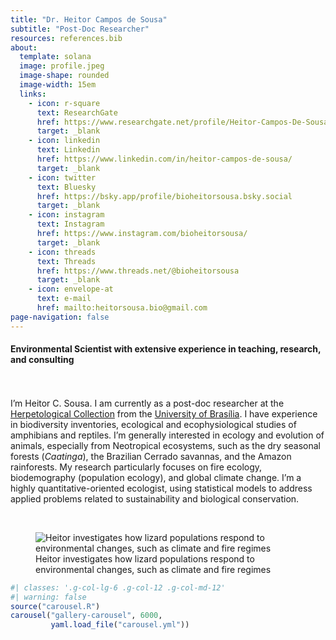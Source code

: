 ```yaml
---
title: "Dr. Heitor Campos de Sousa"
subtitle: "Post-Doc Researcher"
resources: references.bib
about: 
  template: solana
  image: profile.jpeg
  image-shape: rounded
  image-width: 15em
  links: 
    - icon: r-square
      text: ResearchGate
      href: https://www.researchgate.net/profile/Heitor-Campos-De-Sousa
      target: _blank
    - icon: linkedin
      text: Linkedin
      href: https://www.linkedin.com/in/heitor-campos-de-sousa/
      target: _blank
    - icon: twitter
      text: Bluesky
      href: https://bsky.app/profile/bioheitorsousa.bsky.social
      target: _blank
    - icon: instagram
      text: Instagram
      href: https://www.instagram.com/bioheitorsousa/
      target: _blank
    - icon: threads
      text: Threads
      href: https://www.threads.net/@bioheitorsousa
      target: _blank
    - icon: envelope-at
      text: e-mail
      href: mailto:heitorsousa.bio@gmail.com
page-navigation: false
---
```


#### Environmental Scientist with extensive experience in teaching, research, and consulting

\
\
I'm Heitor C. Sousa. I am currently as a post-doc researcher at the [Herpetological Collection](https://chunb.org) from the [University of Brasília](https://www.unb.br). I have experience in biodiversity inventories, ecological and ecophysiological studies of amphibians and reptiles. I'm generally interested in ecology and evolution of animals, especially from Neotropical ecosystems, such as the dry seasonal forests (*Caatinga*), the Brazilian Cerrado savannas, and the Amazon rainforests. My research particularly focuses on fire ecology, biodemography (population ecology), and global climate change. I'm a highly quantitative-oriented ecologist, using statistical models to address applied problems related to sustainability and biological conservation.

\

![Heitor investigates how lizard populations respond to environmental changes, such as climate and fire regimes](profile_lizard.jpeg)

```r
#| classes: '.g-col-lg-6 .g-col-12 .g-col-md-12'
#| warning: false
source("carousel.R")
carousel("gallery-carousel", 6000, 
         yaml.load_file("carousel.yml"))
```
